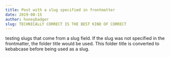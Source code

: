 ```yaml
---
title: Post with a slug specified in frontmatter
date: 2019-08-15
author: honeybadger
slug: TECHNICALLY CORRECT IS THE BEST KIND OF CORRECT
---
```


testing slugs that come from a slug field.
If the slug was not specified in the frontmatter, the folder title would be used.
This folder title is converted to kebabcase before being used as a slug.
